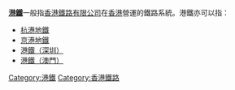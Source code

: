 '''[[港鐵|港鐵]]'''一般指[[香港鐵路有限公司|香港鐵路有限公司]]在[[香港|香港]]營運的鐵路系統。港鐵亦可以指：
*[[杭港地鐵|杭港地鐵]]
*[[京港地鐵|京港地鐵]]
*[[港鐵（深圳）|港鐵（深圳）]]
*[[港鐵（澳門）|港鐵（澳門）]]

{{disambig|Cat=二字中國相關消歧義}}

[[Category:港鐵|Category:港鐵]]
[[Category:香港鐵路|Category:香港鐵路]]